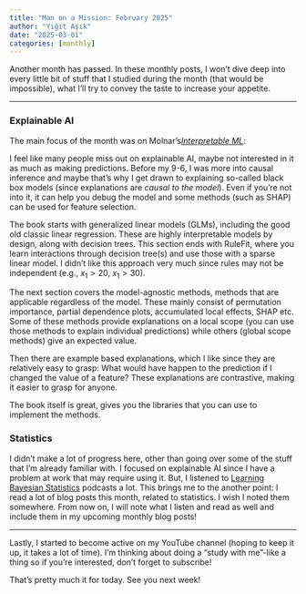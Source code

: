 ```yaml
---
title: "Man on a Mission: February 2025"
author: "Yiğit Aşık"
date: "2025-03-01"
categories: [monthly]
---
```


Another month has passed. In these monthly posts, I won't dive deep into every little bit of stuff that I studied during the month (that would be impossible), what I'll try to convey the taste to increase your appetite.

---

### Explainable AI

The main focus of the month was on Molnar's[*Interpretable ML*](https://christophm.github.io/interpretable-ml-book/):

I feel like many people miss out on explainable AI, maybe not interested in it as much as making predictions. Before my 9-6, I was more into causal inference and maybe that's why I get drawn to explaining so-called black box models (since explanations are *causal to the model*). Even if you're not into it, it can help you debug the model and some methods (such as SHAP) can be used for feature selection.

The book starts with generalized linear models (GLMs), including the good old classic linear regression. These are highly interpretable models by design, along with decision trees. This section ends with RuleFit, where you learn interactions through decision tree(s) and use those with a sparse linear model. I didn't like this approach very much since rules may not be independent (e.g., $x_1 > 20$, $x_1 > 30$).

The next section covers the model-agnostic methods, methods that are applicable regardless of the model. These mainly consist of permutation importance, partial dependence plots, accumulated local effects, SHAP etc. Some of these methods provide explanations on a local scope
(you can use those methods to explain individual predictions) while others (global scope methods) give an expected value.

Then there are example based explanations, which I like since they are relatively easy to grasp: What would have happen to the prediction if I changed the value of a feature? These explanations are contrastive, making it easier to grasp for anyone.

The book itself is great, gives you the libraries that you can use to implement the methods. 

### Statistics

I didn't make a lot of progress here, other than going over some of the stuff that I'm already familiar with. I focused on explainable AI since I have a problem at work that may require using it. But, I listened to [Learning Bayesian Statistics](https://learnbayesstats.com/) podcasts a lot. This brings me to the another point: I read a lot of blog posts this month, related to statistics. I wish I noted them somewhere. From now on, I will note what I listen and read as well and include them in my upcoming monthly blog posts!

---

Lastly, I started to become active on my YouTube channel (hoping to keep it up, it takes a lot of time). I'm thinking about doing a "study with me"-like a thing so if you're interested, don't forget to subscribe!

That's pretty much it for today. See you next week!